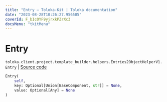 ```yaml
---
title: "Entry — Toloka-Kit | Toloka documentation"
date: "2023-08-28T10:26:27.956505"
coverId: F_bIcOYF9yjrxkPZrXc3
docsMenu: "tkitMenu"
---
```


# Entry

`toloka.client.project.template_builder.helpers.Entries2ObjectHelperV1.Entry` | [Source code](https://github.com/Toloka/toloka-kit/blob/v1.2.1/src/client/project/template_builder/helpers.py#L55)

```python
Entry(
    self,
    key: Optional[Union[BaseComponent, str]] = None,
    value: Optional[Any] = None
)
```